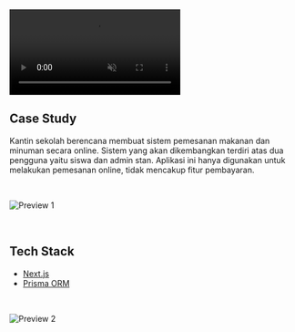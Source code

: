 <video loop muted autoPlay className="rounded-lg">
    <source
        src="https://95k1y8fb5v.ufs.sh/f/EyY37ktHRd8rPxoF6PTelSoRyjCOkpFWug967fcb1qi2ErBL"
        type="video/mp4"
    />
    Your browser does not support the video tag.
</video>

<br />

## Case Study

Kantin sekolah berencana membuat sistem pemesanan makanan dan minuman secara online. Sistem yang akan dikembangkan terdiri atas dua pengguna yaitu siswa dan admin stan. Aplikasi ini hanya digunakan untuk melakukan pemesanan online, tidak mencakup fitur pembayaran.

<br />

![Preview 1](https://95k1y8fb5v.ufs.sh/f/EyY37ktHRd8rVc4Gu1Hp4QCrMk2G9jKROeZNoYbSmlXtzUFv)

<br />

## Tech Stack

- [Next.js](https://nextjs.org)
- [Prisma ORM](https://www.prisma.io)

<br />

![Preview 2](https://95k1y8fb5v.ufs.sh/f/EyY37ktHRd8rITFYwyGFbo2a8ISXHvwn0msGAEjBTcMgqukC)
